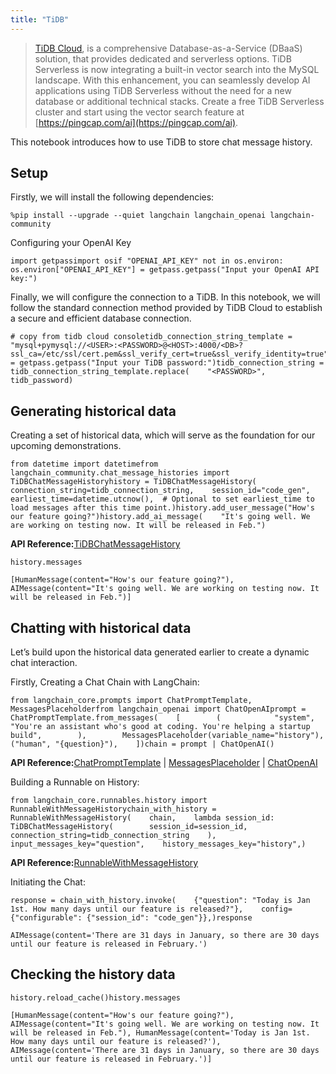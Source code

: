 ```yaml
---
title: "TiDB"
---
```


> [TiDB Cloud](https://www.pingcap.com/tidb-serverless/), is a comprehensive Database-as-a-Service (DBaaS) solution, that provides dedicated and serverless options. TiDB Serverless is now integrating a built-in vector search into the MySQL landscape. With this enhancement, you can seamlessly develop AI applications using TiDB Serverless without the need for a new database or additional technical stacks. Create a free TiDB Serverless cluster and start using the vector search feature at [https://pingcap.com/ai](https://pingcap.com/ai).

This notebook introduces how to use TiDB to store chat message history.

## Setup

Firstly, we will install the following dependencies:

```
%pip install --upgrade --quiet langchain langchain_openai langchain-community
```

Configuring your OpenAI Key

```
import getpassimport osif "OPENAI_API_KEY" not in os.environ:    os.environ["OPENAI_API_KEY"] = getpass.getpass("Input your OpenAI API key:")
```

Finally, we will configure the connection to a TiDB. In this notebook, we will follow the standard connection method provided by TiDB Cloud to establish a secure and efficient database connection.

```
# copy from tidb cloud consoletidb_connection_string_template = "mysql+pymysql://<USER>:<PASSWORD>@<HOST>:4000/<DB>?ssl_ca=/etc/ssl/cert.pem&ssl_verify_cert=true&ssl_verify_identity=true"tidb_password = getpass.getpass("Input your TiDB password:")tidb_connection_string = tidb_connection_string_template.replace(    "<PASSWORD>", tidb_password)
```

## Generating historical data

Creating a set of historical data, which will serve as the foundation for our upcoming demonstrations.

```
from datetime import datetimefrom langchain_community.chat_message_histories import TiDBChatMessageHistoryhistory = TiDBChatMessageHistory(    connection_string=tidb_connection_string,    session_id="code_gen",    earliest_time=datetime.utcnow(),  # Optional to set earliest_time to load messages after this time point.)history.add_user_message("How's our feature going?")history.add_ai_message(    "It's going well. We are working on testing now. It will be released in Feb.")
```

**API Reference:**[TiDBChatMessageHistory](https://python.langchain.com/api_reference/community/chat_message_histories/langchain_community.chat_message_histories.tidb.TiDBChatMessageHistory.html)

```
history.messages
```

```
[HumanMessage(content="How's our feature going?"), AIMessage(content="It's going well. We are working on testing now. It will be released in Feb.")]
```

## Chatting with historical data

Let’s build upon the historical data generated earlier to create a dynamic chat interaction.

Firstly, Creating a Chat Chain with LangChain:

```
from langchain_core.prompts import ChatPromptTemplate, MessagesPlaceholderfrom langchain_openai import ChatOpenAIprompt = ChatPromptTemplate.from_messages(    [        (            "system",            "You're an assistant who's good at coding. You're helping a startup build",        ),        MessagesPlaceholder(variable_name="history"),        ("human", "{question}"),    ])chain = prompt | ChatOpenAI()
```

**API Reference:**[ChatPromptTemplate](https://python.langchain.com/api_reference/core/prompts/langchain_core.prompts.chat.ChatPromptTemplate.html) | [MessagesPlaceholder](https://python.langchain.com/api_reference/core/prompts/langchain_core.prompts.chat.MessagesPlaceholder.html) | [ChatOpenAI](https://python.langchain.com/api_reference/openai/chat_models/langchain_openai.chat_models.base.ChatOpenAI.html)

Building a Runnable on History:

```
from langchain_core.runnables.history import RunnableWithMessageHistorychain_with_history = RunnableWithMessageHistory(    chain,    lambda session_id: TiDBChatMessageHistory(        session_id=session_id, connection_string=tidb_connection_string    ),    input_messages_key="question",    history_messages_key="history",)
```

**API Reference:**[RunnableWithMessageHistory](https://python.langchain.com/api_reference/core/runnables/langchain_core.runnables.history.RunnableWithMessageHistory.html)

Initiating the Chat:

```
response = chain_with_history.invoke(    {"question": "Today is Jan 1st. How many days until our feature is released?"},    config={"configurable": {"session_id": "code_gen"}},)response
```

```
AIMessage(content='There are 31 days in January, so there are 30 days until our feature is released in February.')
```

## Checking the history data

```
history.reload_cache()history.messages
```

```
[HumanMessage(content="How's our feature going?"), AIMessage(content="It's going well. We are working on testing now. It will be released in Feb."), HumanMessage(content='Today is Jan 1st. How many days until our feature is released?'), AIMessage(content='There are 31 days in January, so there are 30 days until our feature is released in February.')]
```
